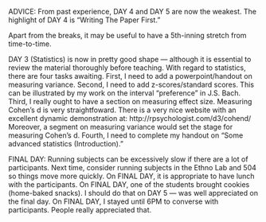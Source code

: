 ADVICE: From past experience, DAY 4 and DAY 5 are now the weakest. The
highlight of DAY 4 is "Writing The Paper First."

Apart from the breaks, it may be useful to have a 5th-inning stretch
from time-to-time.

DAY 3 (Statistics) is now in pretty good shape --- although it is
essential to review the material thoroughly before teaching. With regard
to statistics, there are four tasks awaiting. First, I need to add a
powerpoint/handout on measuring variance. Second, I need to add
z-scores/standard scores. This can be illustrated by my work on the
interval "preference" in J.S. Bach. Third, I really ought to have a
section on measuring effect size. Measuring Cohen's d is very
straightfoward. There is a very nice website with an excellent dynamic
demonstration at: http://rpsychologist.com/d3/cohend/ Moreover, a
segment on measuring variance would set the stage for measuring Cohen's
d. Fourth, I need to complete my handout on "Some advanced statistics
(Introduction)."

FINAL DAY: Running subjects can be excessively slow if there are a lot
of participants. Next time, consider running subjects in the Ethno Lab
and 504 so things move more quickly. On FINAL DAY, it is appropriate to
have lunch with the participants. On FINAL DAY, one of the students
brought cookies (home-baked snacks). I should do that on DAY 5 --- was
well appreciated on the final day. On FINAL DAY, I stayed until 6PM to
converse with participants. People really appreciated that.
